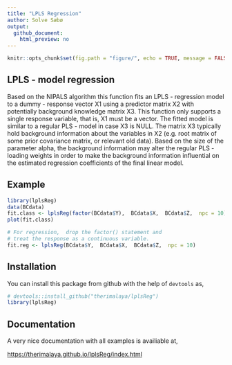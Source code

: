 ```yaml
---
title: "LPLS Regression"
author: Solve Sæbø
output: 
  github_document:
    html_preview: no
---
```


```r
knitr::opts_chunk$set(fig.path = "figure/", echo = TRUE, message = FALSE, warning = FALSE, fig.height = 7)
```

## LPLS - model regression

Based on the NIPALS algorithm this function fits an LPLS - regression model to a dummy - response vector X1 using a predictor matrix X2 with potentially background knowledge matrix X3. This function only supports a single response variable, that is, X1 must be a vector. The fitted model is similar to a regular PLS - model in case X3 is NULL. The matrix X3 typically hold background information about the variables in X2 (e.g. root matrix of some prior covariance matrix, or relevant old data). Based on the size of the parameter alpha, the background information may alter the regular PLS - loading weights in order to make the background information influential on the estimated regression coefficients of the final linear model.

## Example

```r
library(lplsReg)
data(BCdata)
fit.class <- lplsReg(factor(BCdata$Y),  BCdata$X,  BCdata$Z,  npc = 10)
plot(fit.class)

# For regression,  drop the factor() statement and 
# treat the response as a continuous variable.
fit.reg <- lplsReg(BCdata$Y,  BCdata$X,  BCdata$Z,  npc = 10)
```

## Installation

You can install this package from github with the help of `devtools` as,

```r
# devtools::install_github("therimalaya/lplsReg")
library(lplsReg)
```

## Documentation

A very nice documentation with all examples is availiable at,

[https://therimalaya.github.io/lplsReg/index.html](https://therimalaya.github.io/lplsReg/index.html)

